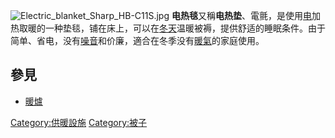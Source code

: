 {{Unreferenced|time=2021-04-13T08:16:16+00:00}}
[[Image:Electric_blanket_Sharp_HB-C11S.jpg|thumb]]
'''电热毯'''又稱'''电热垫'''、電氈，是使用[[电|电]]加热取暖的一种垫毯，铺在床上，可以在[[冬天|冬天]]温暖被褥，提供舒适的睡眠条件。由于简单、省电，没有[[噪音|噪音]]和价廉，適合在冬季没有[[暖氣|暖氣]]的家庭使用。

==參見==
*[[暖爐|暖爐]]

{{stub}}
{{normdaten}}
[[Category:供暖設施|Category:供暖設施]]
[[Category:被子|Category:被子]]